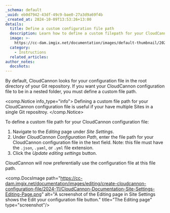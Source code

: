 ```yaml
---
_schema: default
_uuid: eb0d7942-43df-49c9-bae0-27a3d9a69f4b
_created_at: 2024-10-09T13:53:26+13:00
details:
  title: Define a custom configuration file path
  description: Learn how to define a custom filepath for your CloudCannon configuration file.
  image: >-
    https://cc-dam.imgix.net/documentation/images/default-thumbnail/2023-Q4/CloudCannon-Documentation-Thumbnail.png
  category:
    - Instructions
  related_articles:
author_notes:
  docshots:
---
```

By default, CloudCannon looks for your configuration file in the root directory of your Git repository. If you want your CloudCannon configuration file to be in a nested folder, you must define a custom file path.

<comp.Notice info_type="info">
  Defining a custom file path for your CloudCannon configuration file is useful if your have multiple Sites in a single Git repositroy.
</comp.Notice>

To define a custom file path for your CloudCannon configuration file:

1. Navigate to the *Editing* page under *Site Settings*.
2. Under *CloudCannon Configuration Path*, enter the file path for your CloudCannon configuration file in the text field. Note: this file must have the `.json`, `.yaml`, or `.yml` file extension.
3. Click the *Update editing settings* button.

CloudCannon will now preferentially use the configuration file at this file path.

<comp.DocsImage path="https://cc-dam.imgix.net/documentation/images/editing/create-cloudcannon-configuration-file/2024-11/CloudCannon-Documentation-Site-Settings-Editing-Page.png" alt="A screenshot of the Editing page in Site Settings shows the Edit your configuration file button." title="The Editing page" type="screenshot"/>